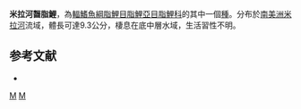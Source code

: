 {{Speciesbox 
| taxon = Bryconamericus miraensis
| status = NE
| status_system = IUCN3.1
| authority =  [[Fowler|Fowler]], 1945
| synonyms = 
}}
'''米拉河齧脂鯉'''，為[[輻鰭魚綱|輻鰭魚綱]][[脂鯉目|脂鯉目]][[脂鯉亞目|脂鯉亞目]][[脂鯉科|脂鯉科]]的其中一個[[種|種]]。分布於[[南美洲|南美洲]][[米拉河|米拉河]]流域，體長可達9.3公分，棲息在底中層水域，生活習性不明。

==参考文献==
{{refbegin}}
*{{FishBase_species|genus=Bryconamericus|species=miraensis|year=2014|month=1}}
{{refend}}

{{Taxonbar|from=Q5604933}}

[[Category:齧脂鯉屬|M]]
[[Category:1945年描述的鱼类|M]]


{{魚類小作品}}
